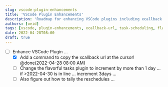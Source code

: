```yaml
---
slug: vscode-plugin-enhancements
title: 'VSCode Plugin Enhancements'
description: 'Roadmap for enhancing VSCode plugins including xcallback URL copying and task scheduling improvements'
authors: [oeid]
tags: [vscode, plugin-enhancements, xcallback-url, task-scheduling, flavorful-tasks, roadmap]
date: 2022-04-28T08:00
draft: true
---
```


- [ ] Enhance VSCode Plugin ...
	- [x] Add a command to copy the xcallback url at the cursor! @done(2022-04-28 08:00 AM)
	- [ ] Change the flavorful tasks plugin to increment by more than 1 day ... if >2022-04-30 is in line ... increment 3days ...
	- [ ] Also figure out how to tally the reschedules ...
